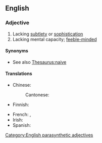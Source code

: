 {{also|simpleminded}}

==English==

===Adjective===
{{en-adj|head=[[simple]]-[[minded]]}}

# Lacking [[subtlety]] or [[sophistication]]
# Lacking mental capacity; [[feeble-minded]]

====Synonyms====
* See also [[Thesaurus:naive]]

====Translations====
{{trans-top|Lacking mental capacity}}
* Chinese:
*: Cantonese: {{t|yue|頭腦簡單|sc=Hani}}
* Finnish: {{t-needed|fi}}
{{trans-mid}}
* French: {{t+|fr|simple d'esprit}}, {{t+|fr|simplet}}
* Irish: {{t|ga|aertha}}
* Spanish: {{t|es|más simple que el mecanismo de un botijo}}
{{trans-bottom}}

[[Category:English parasynthetic adjectives]]